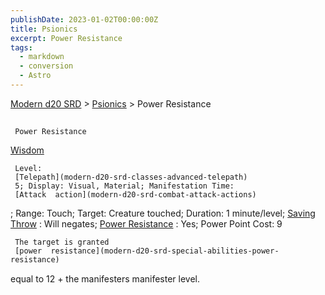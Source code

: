```yaml
---
publishDate: 2023-01-02T00:00:00Z
title: Psionics
excerpt: Power Resistance
tags:
  - markdown
  - conversion
  - Astro
---
```


[Modern d20 SRD](/#modernD20) >
[Psionics](modern-d20-srd-psionics-index) > Power Resistance

##

     Power Resistance

[Wisdom](modern-d20-srd-basics-ability-scores)

     Level:
     [Telepath](modern-d20-srd-classes-advanced-telepath)
     5; Display: Visual, Material; Manifestation Time:
     [Attack  action](modern-d20-srd-combat-attack-actions)
; Range: Touch; Target: Creature touched; Duration: 1 minute/level;
[Saving Throw](modern-d20-srd-basics-saving-throws)
: Will negates;
[Power Resistance](modern-d20-srd-special-abilities-power-resistance)
: Yes; Power Point Cost: 9

     The target is granted
     [power  resistance](modern-d20-srd-special-abilities-power-resistance)
equal to 12 + the manifesters manifester level.
